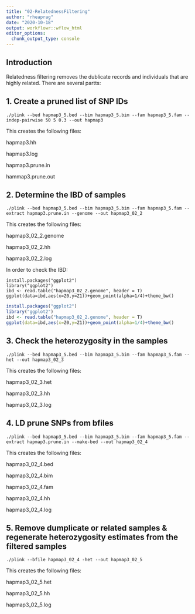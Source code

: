 ```yaml
---
title: "02-RelatednessFiltering"
author: "rheaprag"
date: "2020-10-18"
output: workflowr::wflow_html
editor_options:
  chunk_output_type: console
---
```


## Introduction
Relatedness filtering removes the dublicate records and individuals that are highly related. There are several partts:

## 1. Create a pruned list of SNP IDs

```{}
./plink --bed hapmap3_5.bed --bim hapmap3_5.bim --fam hapmap3_5.fam --indep-pairwise 50 5 0.3 --out hapmap3
```
This creates the following files:

  hapmap3.hh
  
  hapmap3.log
  
  hapmap3.prune.in
  
  hammap3.prune.out

## 2. Determine the IBD of samples
```{}
./plink --bed hapmap3_5.bed --bim hapmap3_5.bim --fam hapmap3_5.fam --extract hapmap3.prune.in --genome --out hapmap3_02_2
```
This creates the following files:

  hapmap3_02_2.genome
  
  hapmap3_02_2.hh
  
  hapmap3_02_2.log
  
In order to check the IBD:
```{}
install.packages("ggplot2")
library("ggplot2")
ibd <- read.table("hapmap3_02_2.genome", header = T)
ggplot(data=ibd,aes(x=Z0,y=Z1))+geom_point(alpha=1/4)+theme_bw()
```

```r
install.packages("ggplot2")
library("ggplot2")
ibd <- read.table("hapmap3_02_2.genome", header = T)
ggplot(data=ibd,aes(x=Z0,y=Z1))+geom_point(alpha=1/4)+theme_bw()
```

## 3. Check the heterozygosity in the samples
```{}
./plink --bed hapmap3_5.bed --bim hapmap3_5.bim --fam hapmap3_5.fam --het --out hapmap3_02_3
```
This creates the following files:

  hapmap3_02_3.het
  
  hapmap3_02_3.hh
  
  hapmap3_02_3.log

## 4. LD prune SNPs from bfiles
```{}
./plink --bed hapmap3_5.bed --bim hapmap3_5.bim --fam hapmap3_5.fam --extract hapmap3.prune.in --make-bed --out hapmap3_02_4
```
This creates the following files:

  hapmap3_02_4.bed
  
  hapmap3_02_4.bim
  
  hapmap3_02_4.fam
  
  hapmap3_02_4.hh
  
  hapmap3_02_4.log

## 5. Remove dumplicate or related samples & regenerate heterozygosity estimates from the filtered samples
```{}
./plink --bfile hapmap3_02_4 -het --out hapmap3_02_5
```
This creates the following files:

  hapmap3_02_5.het
  
  hapmap3_02_5.hh
  
  hapmap3_02_5.log





